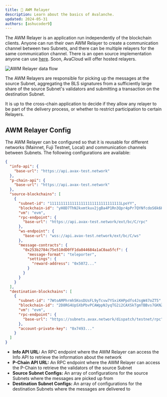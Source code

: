 ```yaml
---
title: 📕 AWM Relayer
description: Learn about the basics of Avalanche.
updated: 2024-05-31
authors: [ashucoder9]
---
```


The AWM Relayer is an application run independently of the blockchain clients. Anyone can run their own AWM Relayer to create a communication channel between two Subnets, and there can be multiple relayers for the same communication channel. There is an open source implementation anyone can use [here](https://github.com/ava-labs/awm-relayer). Soon, AvaCloud will offer hosted relayers.

![AWM Relayer data flow](/course-images/teleporter/teleporter-source-destination-with-relayer.png)

The AWM Relayers are responsible for picking up the messages at the source Subnet, aggregating the BLS signatures from a sufficiently large share of the source Subnet's validators and submitting a transaction on the destination Subnet.

It is up to the cross-chain application to decide if they allow any relayer to be part of the delivery process, or whether to restrict participation to certain Relayers.

## AWM Relayer Config

The AWM Relayer can be configured so that it is reusable for different networks (Mainnet, Fuji Testnet, Local) and communication channels between Subnets. The following configurations are available:

```json title="https://github.com/ava-labs/awm-relayer/blob/main/sample-relayer-config.json"
{
  "info-api": {
    "base-url": "https://api.avax-test.network"
  },
  "p-chain-api": {
    "base-url": "https://api.avax-test.network"
  },
  "source-blockchains": [
    {
      "subnet-id": "11111111111111111111111111111111LpoYY",
      "blockchain-id": "yH8D7ThNJkxmtkuv2jgBa4P1Rn3Qpr4pPr7QYNfcdoS6k6HWp",
      "vm": "evm",
      "rpc-endpoint": {
        "base-url": "https://api.avax-test.network/ext/bc/C/rpc"
      },
      "ws-endpoint": {
        "base-url": "wss://api.avax-test.network/ext/bc/C/ws"
      },
      "message-contracts": {
        "0x253b2784c75e510dD0fF1da844684a1aC0aa5fcf": {
          "message-format": "teleporter",
          "settings": {
            "reward-address": "0x5072..."
          }
        }
      }
    }
  ],
  "destination-blockchains": [
    {
      "subnet-id": "7WtoAMPhrmh5KosDUsFL9yTcvw7YSxiKHPpdfs4JsgW47oZT5",
      "blockchain-id": "2D8RG4UpSXbPbvPCAWppNJyqTG2i2CAXSkTgmTBBvs7GKNZjsY",
      "vm": "evm",
      "rpc-endpoint": {
        "base-url": "https://subnets.avax.network/dispatch/testnet/rpc"
      },
      "account-private-key": "0x7493..."
    }
  ]
}
```

- **Info API URL:** An RPC endpoint where the AWM Relayer can access the Info API to retrieve the information about the network
- **P-Chain API URL:** An RPC endpoint where the AWM Relayer can access the P-Chain to retrieve the validators of the source Subnet
- **Source Subnet Configs:** An array of configurations for the source Subnets where the messages are picked up from
- **Destination Subnet Configs:** An array of configurations for the destination Subnets where the messages are delivered to